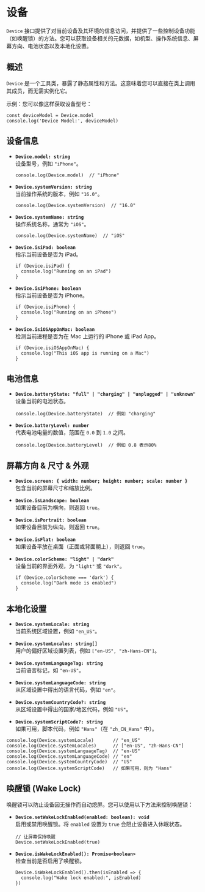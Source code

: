 # 设备 
        
`Device` 接口提供了对当前设备及其环境的信息访问，并提供了一些控制设备功能（如唤醒锁）的方法。您可以获取设备相关的元数据，如机型、操作系统信息、屏幕方向、电池状态以及本地化设置。

## 概述

`Device` 是一个工具类，暴露了静态属性和方法。这意味着您可以直接在类上调用其成员，而无需实例化它。

示例：您可以像这样获取设备型号：
```tsx
const deviceModel = Device.model
console.log('Device Model:', deviceModel)
```

## 设备信息

- **`Device.model: string`**  
  设备型号，例如 `"iPhone"`。  
  ```tsx
  console.log(Device.model)  // "iPhone"
  ```

- **`Device.systemVersion: string`**  
  当前操作系统的版本，例如 `"16.0"`。  
  ```tsx
  console.log(Device.systemVersion)  // "16.0"
  ```

- **`Device.systemName: string`**  
  操作系统名称，通常为 `"iOS"`。  
  ```tsx
  console.log(Device.systemName)  // "iOS"
  ```

- **`Device.isiPad: boolean`**  
  指示当前设备是否为 iPad。  
  ```tsx
  if (Device.isiPad) {
    console.log("Running on an iPad")
  }
  ```

- **`Device.isiPhone: boolean`**  
  指示当前设备是否为 iPhone。  
  ```tsx
  if (Device.isiPhone) {
    console.log("Running on an iPhone")
  }
  ```

- **`Device.isiOSAppOnMac: boolean`**  
  检测当前进程是否为在 Mac 上运行的 iPhone 或 iPad App。  
  ```tsx
  if (Device.isiOSAppOnMac) {
    console.log("This iOS app is running on a Mac")
  }
  ```

## 电池信息

- **`Device.batteryState: "full" | "charging" | "unplugged" | "unknown"`**  
  设备当前的电池状态。  
  ```tsx
  console.log(Device.batteryState)  // 例如 "charging"
  ```

- **`Device.batteryLevel: number`**  
  代表电池电量的数值，范围在 `0.0` 到 `1.0` 之间。  
  ```tsx
  console.log(Device.batteryLevel)  // 例如 0.8 表示80%
  ```

## 屏幕方向 & 尺寸 & 外观

- **`Device.screen: { width: number; height: number; scale: number }`**  
  包含当前的屏幕尺寸和缩放比例。

- **`Device.isLandscape: boolean`**  
  如果设备目前为横向，则返回 `true`。

- **`Device.isPortrait: boolean`**  
  如果设备目前为纵向，则返回 `true`。

- **`Device.isFlat: boolean`**  
  如果设备平放在桌面（正面或背面朝上），则返回 `true`。

- **`Device.colorScheme: "light" | "dark"`**  
  设备当前的界面外观，为 `"light"` 或 `"dark"`。  
  ```tsx
  if (Device.colorScheme === 'dark') {
    console.log("Dark mode is enabled")
  }
  ```

## 本地化设置

- **`Device.systemLocale: string`**  
  当前系统区域设置，例如 `"en_US"`。

- **`Device.systemLocales: string[]`**  
  用户的偏好区域设置列表，例如 `["en-US", "zh-Hans-CN"]`。

- **`Device.systemLanguageTag: string`**  
  当前语言标记，如 `"en-US"`。

- **`Device.systemLanguageCode: string`**  
  从区域设置中得出的语言代码，例如 `"en"`。

- **`Device.systemCountryCode?: string`**  
  从区域设置中得出的国家/地区代码，例如 `"US"`。

- **`Device.systemScriptCode?: string`**  
  如果可用，脚本代码，例如 `"Hans"`（在 `"zh_CN_Hans"` 中）。

```tsx
console.log(Device.systemLocale)       // "en_US"
console.log(Device.systemLocales)      // ["en-US", "zh-Hans-CN"]
console.log(Device.systemLanguageTag)  // "en-US"
console.log(Device.systemLanguageCode) // "en"
console.log(Device.systemCountryCode)  // "US"
console.log(Device.systemScriptCode)   // 如果可用，则为 "Hans"
```

## 唤醒锁 (Wake Lock)

唤醒锁可以防止设备因无操作而自动熄屏。您可以使用以下方法来控制唤醒锁：

- **`Device.setWakeLockEnabled(enabled: boolean): void`**  
  启用或禁用唤醒锁。将 `enabled` 设置为 `true` 会阻止设备进入休眠状态。
  ```tsx
  // 让屏幕保持唤醒
  Device.setWakeLockEnabled(true)
  ```

- **`Device.isWakeLockEnabled(): Promise<boolean>`**  
  检查当前是否启用了唤醒锁。
  ```tsx
  Device.isWakeLockEnabled().then(isEnabled => {
    console.log("Wake lock enabled:", isEnabled)
  })
  ```